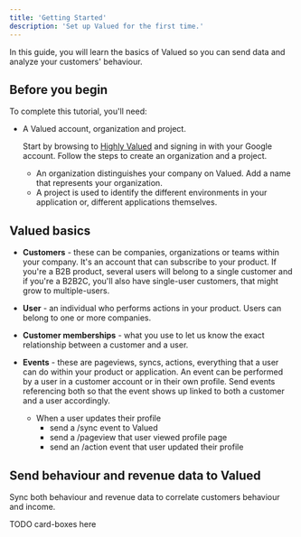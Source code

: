 ```yaml
---
title: 'Getting Started'
description: 'Set up Valued for the first time.'
---
```


In this guide, you will learn the basics of Valued so you can send data and analyze your customers' behaviour.

## Before you begin

To complete this tutorial, you'll need:

* A Valued account, organization and project.

    Start by browsing to [Highly Valued](https://highly.valued.app) and signing in with your Google account. Follow the steps to create an organization and a project.
     * An organization distinguishes your company on Valued. Add a name that represents your organization.
     * A project is used to identify the different environments in your application or, different applications themselves.
  
## Valued basics

* **Customers** - these can be companies, organizations or teams within your company. It's an account that can subscribe to your product. If you're a B2B product, several users will belong to a single customer and if you're a B2B2C, you'll also have single-user customers, that might grow to multiple-users.
* **User** - an individual who performs actions in your product. Users can belong to one or more companies. 
* **Customer memberships** - what you use to let us know the exact relationship between a customer and a user.

* **Events** - these are pageviews, syncs, actions, everything that a user can do within your product or application. An event can be performed by a user in a customer account or in their own profile. Send events referencing both so that the event shows up linked to both a customer and a user accordingly. 
  * When a user updates their profile 
    * send a /sync event to Valued
    * send a /pageview that user viewed profile page
    * send an /action event that user updated their profile

## Send behaviour and revenue data to Valued

Sync both behaviour and revenue data to correlate customers behaviour and income.


TODO card-boxes here